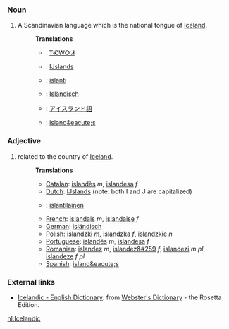 === Noun ===
#A Scandinavian language which is the national tongue of [[Iceland]].
#:'''Translations'''
#:*{{chr}}: [[ᎢᏍᎳᏅᏗ]]
#:*{{nl}}: [[Ĳslands]] {{n}}
#:*{{fi}}: [[islanti]]
#:*{{de}}: [[Isländisch]] {{n}}
#:*{{ja}}: [[アイスランド語]]
#:*{{es}}: [[island&eacute;s]]

=== Adjective ===
#related to the country of [[Iceland]].
#:'''Translations'''
#:*[[Catalan]]: [[islandès]] ''m'', [[islandesa]] ''f''
#:*[[Dutch]]: [[IJslands]] (note: both I and J are capitalized)
#:*{{fi}}: [[islantilainen]]
#:*[[French]]: [[islandais]] ''m'', [[islandaise]] ''f''
#:*[[German]]: [[isländisch]]
#:*[[Polish]]: [[islandzki]] ''m'', [[islandzka]] ''f'', [[islandzkie]] ''n''
#:*[[Portuguese]]: [[islandês]] ''m'', [[islandesa]] ''f''
#:*[[Romanian]]: [[islandez]] ''m'', [[islandez&#259]] ''f'', [[islandezi]] ''m pl'', [[islandeze]] ''f pl''
#:*[[Spanish]]: [[island&eacute;s]]

=== External links ===
*[http://www.websters-online-dictionary.org/definition/Icelandic-english/ Icelandic - English Dictionary]: from [http://www.websters-online-dictionary.org/ Webster's Dictionary] - the Rosetta Edition.

[[nl:Icelandic]]